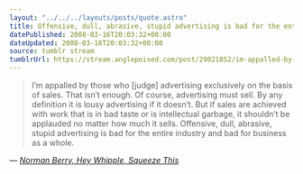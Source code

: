 ```yaml
---
layout: "../../../layouts/posts/quote.astro"
title: Offensive, dull, abrasive, stupid advertising is bad for the entire industry
datePublished: 2008-03-16T20:03:32+00:00
dateUpdated: 2008-03-16T20:03:32+00:00
source: tumblr stream
tumblrUrl: https://stream.anglepoised.com/post/29021852/im-appalled-by-those-who-judge-advertising
---
```


> I&rsquo;m appalled by those who [judge] advertising exclusively on the basis of sales. That isn&rsquo;t enough. Of course, advertising must sell. By any definition it is lousy advertising if it doesn&rsquo;t. But if sales are achieved with work that is in bad taste or is intellectual garbage, it shouldn&rsquo;t be applauded no matter how much it sells. Offensive, dull, abrasive, stupid advertising is bad for the entire industry and bad for business as a whole.

— <cite>[Norman Berry, _Hey Whipple, Squeeze This_](https://www.goodreads.com/book/show/239409.Hey_Whipple_Squeeze_This)</cite>
